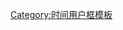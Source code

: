 {{User UTC|-9.30}}<includeonly>[[Category:UTC-9:30区维基人|{{PAGENAME}}]]</includeonly><noinclude>
[[Category:时间用户框模板]]
</noinclude>